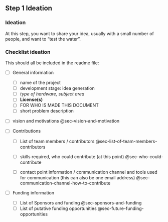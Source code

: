 ## Step 1 Ideation {.unnumbered}

### Ideation 

At this step, you want to share your idea, usually with a small number of people, and want to "test the water".

### Checklist ideation

This should all be included in the readme file:

-   [ ] General information

    -   [ ] name of the project
    -   [ ] development stage: idea generation
    -   [ ] *type of hardware, subject area*
    -   [ ] **License(s)**
    -   [ ] FOR WHO IS MADE THIS DOCUMENT
    -   [ ] short problem description

-   [ ] vision and motivations @sec-vision-and-motivation

-   [ ] Contributions

    -   [ ] List of team members / contributors @sec-list-of-team-members-contributors

    -   [ ] skills required, who could contribute (at this point) @sec-who-could-contribute

    -   [ ] contact point information / communication channel and tools used for communication (this can also be one email address) @sec-communication-channel-how-to-contribute

-   [ ] Funding information

    -   [ ] List of Sponsors and funding @sec-sponsors-and-funding
    -   [ ] List of putative funding opportunities @sec-future-funding-opportunities
